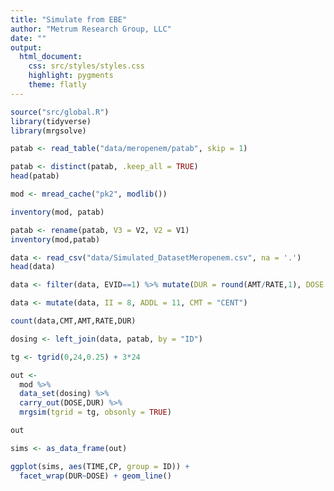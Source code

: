 ```yaml
---
title: "Simulate from EBE"
author: "Metrum Research Group, LLC"
date: ""
output: 
  html_document:
    css: src/styles/styles.css
    highlight: pygments
    theme: flatly
---
```



```r
source("src/global.R")
library(tidyverse)
library(mrgsolve)
```


```r
patab <- read_table("data/meropenem/patab", skip = 1)
```


```r
patab <- distinct(patab, .keep_all = TRUE)
head(patab)
```

```r
mod <- mread_cache("pk2", modlib())
```


```r
inventory(mod, patab)
```


```r
patab <- rename(patab, V3 = V2, V2 = V1)
inventory(mod,patab)
```

```r
data <- read_csv("data/Simulated_DatasetMeropenem.csv", na = '.')
head(data)
```

```r
data <- filter(data, EVID==1) %>% mutate(DUR = round(AMT/RATE,1), DOSE = AMT)
```


```r
data <- mutate(data, II = 8, ADDL = 11, CMT = "CENT")
```


```r
count(data,CMT,AMT,RATE,DUR)
```


```r
dosing <- left_join(data, patab, by = "ID")
```

```r
tg <- tgrid(0,24,0.25) + 3*24
```


```r
out <- 
  mod %>% 
  data_set(dosing) %>%
  carry_out(DOSE,DUR) %>%
  mrgsim(tgrid = tg, obsonly = TRUE) 
```

```r
out
```


```r
sims <- as_data_frame(out)
```


```r
ggplot(sims, aes(TIME,CP, group = ID)) + 
  facet_wrap(DUR~DOSE) + geom_line()
```

